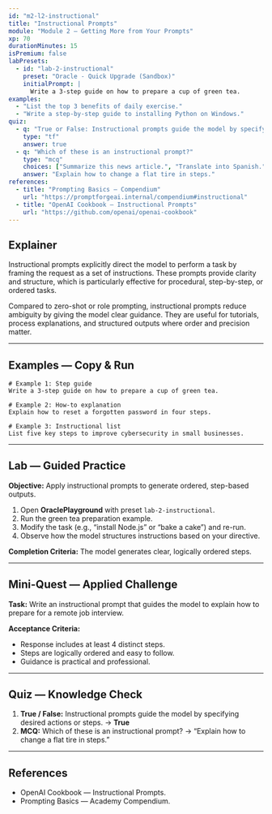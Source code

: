 ```yaml
---
id: "m2-l2-instructional"
title: "Instructional Prompts"
module: "Module 2 — Getting More from Your Prompts"
xp: 70
durationMinutes: 15
isPremium: false
labPresets:
  - id: "lab-2-instructional"
    preset: "Oracle - Quick Upgrade (Sandbox)"
    initialPrompt: |
      Write a 3-step guide on how to prepare a cup of green tea.
examples:
  - "List the top 3 benefits of daily exercise."
  - "Write a step-by-step guide to installing Python on Windows."
quiz:
  - q: "True or False: Instructional prompts guide the model by specifying desired actions or steps."
    type: "tf"
    answer: true
  - q: "Which of these is an instructional prompt?"
    type: "mcq"
    choices: ["Summarize this news article.", "Translate into Spanish.", "Explain how to change a flat tire in steps.", "Classify this review as positive or negative."]
    answer: "Explain how to change a flat tire in steps."
references:
  - title: "Prompting Basics — Compendium"
    url: "https://promptforgeai.internal/compendium#instructional"
  - title: "OpenAI Cookbook — Instructional Prompts"
    url: "https://github.com/openai/openai-cookbook"
---
```


<LessonHeader title="Instructional Prompts" xp={70} duration={15} belt="Blue" />

## Explainer

Instructional prompts explicitly direct the model to perform a task by framing the request as a set of instructions. These prompts provide clarity and structure, which is particularly effective for procedural, step-by-step, or ordered tasks.

Compared to zero-shot or role prompting, instructional prompts reduce ambiguity by giving the model clear guidance. They are useful for tutorials, process explanations, and structured outputs where order and precision matter.

---

## Examples — Copy & Run

```text
# Example 1: Step guide
Write a 3-step guide on how to prepare a cup of green tea.

# Example 2: How-to explanation
Explain how to reset a forgotten password in four steps.

# Example 3: Instructional list
List five key steps to improve cybersecurity in small businesses.
```

---

## Lab — Guided Practice

**Objective:** Apply instructional prompts to generate ordered, step-based outputs.

1. Open **OraclePlayground** with preset `lab-2-instructional`.
2. Run the green tea preparation example.
3. Modify the task (e.g., “install Node.js” or “bake a cake”) and re-run.
4. Observe how the model structures instructions based on your directive.

**Completion Criteria:** The model generates clear, logically ordered steps.

---

## Mini-Quest — Applied Challenge

**Task:** Write an instructional prompt that guides the model to explain how to prepare for a remote job interview.

**Acceptance Criteria:**
- Response includes at least 4 distinct steps.
- Steps are logically ordered and easy to follow.
- Guidance is practical and professional.

---

## Quiz — Knowledge Check

1. **True / False:** Instructional prompts guide the model by specifying desired actions or steps. → **True**
2. **MCQ:** Which of these is an instructional prompt? → “Explain how to change a flat tire in steps.”

---

## References

- OpenAI Cookbook — Instructional Prompts.  
- Prompting Basics — Academy Compendium.
